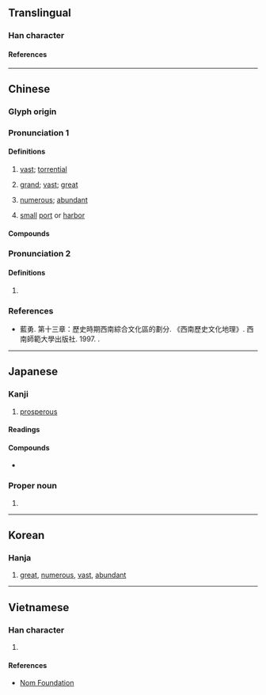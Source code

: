 {{also|澔|活|话|㓉}}
{{character info}}
{{character info|0x2F903}}
==Translingual==

===Han character===
{{Han char|rn=85|rad=水|as=07|sn=10|four=34161|canj=EHGR|ids=⿰氵告}}

====References====
{{Han ref|kx=0624.150|dkj=17479|dj=1022.020|hdz=31626.010|uh=6D69}}

----

==Chinese==
{{zh-forms}}

===Glyph origin===
{{Han etym}}
{{Han compound|水|告|ls=psc|c1=s|c2=p|t1=water}}

===Pronunciation 1===
{{zh-pron
|m=hào
|c=hou6
|h=pfs=hâu;gd=hau1
|md=hô̤
|mn=qz:hōⁿ/tw,xm,zz:hō/qz:hāu
|mn_note=hōⁿ/hō - literary; hāu - vernacular
|mn-t=hao1
|w=3hhau
|mc=1
|oc=1,1
|cat=a
}}

====Definitions====
{{zh-hanzi}}

# {{lb|zh|of water}} [[vast]]; [[torrential]]
# [[grand]]; [[vast]]; [[great]]
#: {{zh-x|浩劫|catastrophe}}
#: {{zh-x|浩氣|noble spirit}}
# [[numerous]]; [[abundant]]
# {{lb|zh|obsolete|Sichuanese}} [[small]] [[port]] or [[harbor]]

====Compounds====
{{zh-der|人煙浩穰|包浩斯|卷帙浩繁|孟浩然|崔浩|工程浩大|徐浩|殷浩|殷浩書空|汪洋浩博|浩劫|浩博|浩壤|浩大|浩如煙海|浩歌|浩嘆|浩氣|浩氣長存|浩汗|浩浩|浩浩湯湯|浩浩蕩蕩|浩渺|浩漫|浩瀚|浩然|浩然之氣|浩然巾|浩然正氣|浩穰|浩繁|浩茫|浩蕩|浩飲|滂浩|煙波浩渺|聲勢浩大|荊浩|食指浩繁|浩罕}}

===Pronunciation 2===
{{zh-pron
|m=gé
|mc=2
|oc=n,2
|cat=
}}

====Definitions====
{{zh-hanzi}}

# {{zh-only|浩亹}}

===References===
* 藍勇. 第十三章：歷史時期西南綜合文化區的劃分. 《西南歷史文化地理》. 西南師範大學出版社. 1997. {{ISBN|7-5621-1603-2}}.

----

==Japanese==

===Kanji===
{{ja-kanji|grade=|rs=水07}}

# [[prosperous]]

====Readings====
{{ja-readings
|goon=ごう<がう
|kanon=こう<かう
|kun=ひろ-い, おお-き.い
}}

====Compounds====
* {{ja-r|浩幸|^ひろゆき}}

===Proper noun===
{{ja-pos|proper|ひろし}}

# {{given name|ja|male|sort=ひろし}}

----

==Korean==

===Hanja===
{{ko-hanja|호}}

# [[great]], [[numerous]], [[vast]], [[abundant]]

----

==Vietnamese==

===Han character===
{{vi-readings|rs=水07|reading=hạo}}

# {{rfdef|vi|sort=水07}}

====References====
* [http://nomfoundation.org/common/nom_details.php?codepoint=6d69 Nom Foundation]